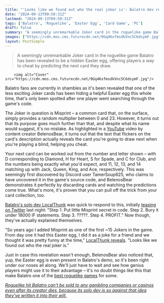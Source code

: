 ```yaml
---
title: "'Looks like we found out who the real joker is': Balatro dev reveals one Joker card has been hiding a revolutionary secret all along, because they 'thought it was pretty funny'"
date: "2024-09-13T09:50:31Z"
lastmod: "2024-09-13T09:50:31Z"
tags: ['Balatro', 'Roguelike', 'Easter Egg', 'Card Game', 'PC']
draft: false
summary: "A seemingly unremarkable Joker card in the roguelike game Balatro has been revealed to be a hidden Easter egg, offering players a way to cheat by predicting the next card they draw."
images: ["https://cdn.mos.cms.futurecdn.net/9Gq4KxfmsdkVnc5C6dsymF.jpg"]
layout: PostSimple
---
```

> A seemingly unremarkable Joker card in the roguelike game Balatro has been revealed to be a hidden Easter egg, offering players a way to cheat by predicting the next card they draw.


        <img alt="Cover" src="https://cdn.mos.cms.futurecdn.net/9Gq4KxfmsdkVnc5C6dsymF.jpg"/>
        
Balatro fans are currently in shambles as it's been revealed that one of the less exciting Joker cards has been hiding a helpful Easter egg this whole time, that's only been spotted after one player went searching through the game's code. 

The Joker in question is Misprint – a common card that, on the surface, simply provides a random multiplier between 0 and 23. However, it turns out that its purpose goes much further than that, and despite what its name would suggest, it's no mistake. As highlighted in a [YouTube](https://www.gamesradar.com/tag/youtube/) video by content creator BelenosBear, it turns out that the text that flickers on the card's description actually reveals the card you're going to draw next when you're playing a blind, helping you cheat. 

Your next card can be worked out from the number and letter shown – with D corresponding to Diamond, H for Heart, S for Spade, and C for Club, and the numbers being exactly what you'd expect, and 11, 12, 13, and 14 matching up with Jack, Queen, King, and Ace, respectively. This was seemingly first discovered by Discord user TamerSoup625, who claims to have uncovered it in the game's source code, and BelenosBear demonstrates it perfectly by discarding cards and watching the predictions come true. What's more, it's proven that you can pull off the trick from your card collection, too.

[<u>Balatro's solo dev LocalThunk</u>](https://www.gamesradar.com/exploring-balatros-hype-its-ingenious-twists-on-poker-and-its-mysterious-creator/) was quick to respond to this, initially [<u>teasing on Twitter</u>](https://x.com/BalatroGame/status/1834344817297420364) last night: "Step 1. Put little Misprint secret in code. Step 2. Bury it under 18000 IF statements. Step 3. ?????. Step 4. PROFIT." Now though, they've actually explained themselves.

"So years ago I added Misprint as one of the first ~15 Jokers in the game. From day one it had this Easter egg, I did it as a joke for a friend and we thought it was pretty funny at the time," [<u>LocalThunk reveals</u>](https://x.com/LocalThunk/status/1834464614651924868). "Looks like we found out who the real joker is."

Just in case this revelation wasn't enough, BelenosBear also noticed that, yup, the Easter egg is even present in Balatro's demo, so it's been right under our noses all along. We'll just have to wait and see how genius players might use it to their advantage – it's no doubt things like this that make Balatro one of the [<u>best roguelike games</u>](https://www.gamesradar.com/best-roguelikes-roguelites/) for some. 

[<u><em>Roguelike hit Balatro can't be sold to any gambling companies or casinos even after its creator dies, because its solo dev is so against that idea they've written it into their will.</em></u>](https://www.gamesradar.com/games/roguelike/roguelike-hit-balatro-cant-be-sold-to-any-gambling-companies-or-casinos-even-after-its-creator-dies-because-its-solo-dev-is-so-against-that-idea-theyve-written-it-into-their-will/)
        